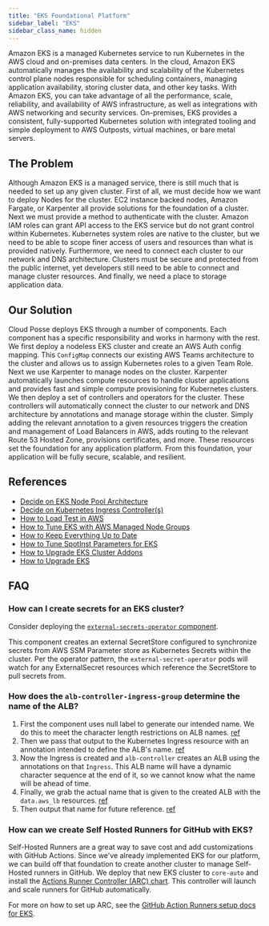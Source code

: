 ```yaml
---
title: "EKS Foundational Platform"
sidebar_label: "EKS"
sidebar_class_name: hidden
---
```


Amazon EKS is a managed Kubernetes service to run Kubernetes in the AWS cloud and on-premises data centers. In the
cloud, Amazon EKS automatically manages the availability and scalability of the Kubernetes control plane nodes
responsible for scheduling containers, managing application availability, storing cluster data, and other key tasks.
With Amazon EKS, you can take advantage of all the performance, scale, reliability, and availability of AWS
infrastructure, as well as integrations with AWS networking and security services. On-premises, EKS provides a
consistent, fully-supported Kubernetes solution with integrated tooling and simple deployment to AWS Outposts, virtual
machines, or bare metal servers.

## The Problem

Although Amazon EKS is a managed service, there is still much that is needed to set up any given cluster. First of all,
we must decide how we want to deploy Nodes for the cluster. EC2 instance backed nodes, Amazon Fargate, or Karpenter all
provide solutions for the foundation of a cluster. Next we must provide a method to authenticate with the cluster.
Amazon IAM roles can grant API access to the EKS service but do not grant control within Kubernetes. Kubernetes system
roles are native to the cluster, but we need to be able to scope finer access of users and resources than what is
provided natively. Furthermore, we need to connect each cluster to our network and DNS architecture. Clusters must be
secure and protected from the public internet, yet developers still need to be able to connect and manage cluster
resources. And finally, we need a place to storage application data.

## Our Solution

Cloud Posse deploys EKS through a number of components. Each component has a specific responsibility and works in
harmony with the rest. We first deploy a nodeless EKS cluster and create an AWS Auth config mapping. This `ConfigMap`
connects our existing AWS Teams architecture to the cluster and allows us to assign Kubernetes roles to a given Team
Role. Next we use Karpenter to manage nodes on the cluster. Karpenter automatically launches compute resources to handle
cluster applications and provides fast and simple compute provisioning for Kubernetes clusters. We then deploy a set of
controllers and operators for the cluster. These controllers will automatically connect the cluster to our network and
DNS architecture by annotations and manage storage within the cluster. Simply adding the relevant annotation to a given
resources triggers the creation and management of Load Balancers in AWS, adds routing to the relevant Route 53 Hosted
Zone, provisions certificates, and more. These resources set the foundation for any application platform. From this
foundation, your application will be fully secure, scalable, and resilient.

## References

- [Decide on EKS Node Pool Architecture](/reference-architecture/fundamentals/design-decisions/foundational-platform/decide-on-eks-node-pool-architecture/)
- [Decide on Kubernetes Ingress Controller(s)](/reference-architecture/fundamentals/design-decisions/foundational-platform/decide-on-kubernetes-ingress-controller-s/)
- [How to Load Test in AWS](/learn/maintenance/tutorials/how-to-load-test-in-aws)
- [How to Tune EKS with AWS Managed Node Groups](/reference-architecture/how-to-guides/tutorials/how-to-tune-eks-with-aws-managed-node-groups/)
- [How to Keep Everything Up to Date](/learn/maintenance/upgrades/how-to-keep-everything-up-to-date)
- [How to Tune SpotInst Parameters for EKS](/resources/legacy/spotinst/how-to-tune-spotinst-parameters-for-eks)
- [How to Upgrade EKS Cluster Addons](/learn/maintenance/upgrades/how-to-upgrade-eks-cluster-addons)
- [How to Upgrade EKS](/learn/maintenance/upgrades/how-to-upgrade-eks)

## FAQ

### How can I create secrets for an EKS cluster?

Consider deploying the [`external-secrets-operator` component](/components/library/aws/eks/external-secrets-operator).

This component creates an external SecretStore configured to synchronize secrets from AWS SSM Parameter store as
Kubernetes Secrets within the cluster. Per the operator pattern, the `external-secret-operator` pods will watch for any
ExternalSecret resources which reference the SecretStore to pull secrets from.

### How does the `alb-controller-ingress-group` determine the name of the ALB?

1. First the component uses null label to generate our intended name. We do this to meet the character length
   restrictions on ALB names.
   [ref](https://github.com/cloudposse/terraform-aws-components/blob/master/modules/eks/alb-controller-ingress-group/main.tf#L75-L83)
2. Then we pass that output to the Kubernetes Ingress resource with an annotation intended to define the ALB's name.
   [ref](https://github.com/cloudposse/terraform-aws-components/blob/master/modules/eks/alb-controller-ingress-group/main.tf#L98)
3. Now the Ingress is created and `alb-controller` creates an ALB using the annotations on that `Ingress`. This ALB name
   will have a dynamic character sequence at the end of it, so we cannot know what the name will be ahead of time.
4. Finally, we grab the actual name that is given to the created ALB with the `data.aws_lb` resources.
   [ref](https://github.com/cloudposse/terraform-aws-components/blob/master/modules/eks/alb-controller-ingress-group/main.tf#L169)
5. Then output that name for future reference.
   [ref](https://github.com/cloudposse/terraform-aws-components/blob/master/modules/eks/alb-controller-ingress-group/main.tf#L36)

### How can we create Self Hosted Runners for GitHub with EKS?

Self-Hosted Runners are a great way to save cost and add customizations with GitHub Actions. Since we've already
implemented EKS for our platform, we can build off that foundation to create another cluster to manage Self-Hosted
runners in GitHub. We deploy that new EKS cluster to `core-auto` and install the
[Actions Runner Controller (ARC) chart](https://github.com/actions/actions-runner-controller). This controller will
launch and scale runners for GitHub automatically.

For more on how to set up ARC, see the
[GitHub Action Runners setup docs for EKS](/reference-architecture/setup/github-actions-runners/).
